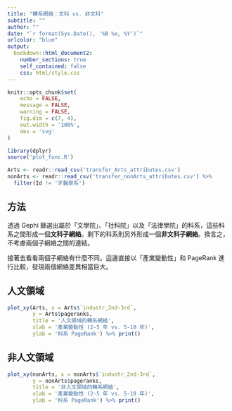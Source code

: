 ```yaml
---
title: "轉系網絡：文科 vs. 非文科"
subtitle: ""
author: ""
date: "`r format(Sys.Date(), '%B %e, %Y')`"
urlcolor: "blue"
output:
  bookdown::html_document2:
    number_sections: true
    self_contained: false
    css: html/style.css
---
```


```r
knitr::opts_chunk$set(
	echo = FALSE,
	message = FALSE,
	warning = FALSE,
	fig.dim = c(7, 4),
	out.width = '100%',
	dev = 'svg'
)
```


```r
library(dplyr)
source('plot_func.R')

Arts <- readr::read_csv('transfer_Arts_attributes.csv')
nonArts <- readr::read_csv('transfer_nonArts_attributes.csv') %>%
  filter(Id != '牙醫學系')
```

## 方法

透過 Gephi 篩選出屬於「文學院」、「社科院」以及「法律學院」的科系，這些科系之間形成一個**文科子網絡**。剩下的科系則另外形成一個**非文科子網絡**。換言之，不考慮兩個子網絡之間的連結。

接著去看看兩個子網絡有什麼不同。這邊直接以「產業變動性」和 PageRank 進行比較，發現兩個網絡差異相當巨大。


## 人文領域

```r
plot_xy(Arts, x = Arts$`industr_2nd-3rd`, 
        y = Arts$pageranks,
        title = '人文領域的轉系網絡',
        xlab = '產業變動性 (2-5 年 vs. 5-10 年)',
        ylab = '科系 PageRank') %>% print()
```

## 非人文領域

```r
plot_xy(nonArts, x = nonArts$`industr_2nd-3rd`, 
        y = nonArts$pageranks,
        title = '非人文領域的轉系網絡',
        xlab = '產業變動性 (2-5 年 vs. 5-10 年)',
        ylab = '科系 PageRank') %>% print()
```

